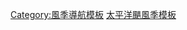 {{template category
|type   = navbox
|topic  = 
|portal = 
}}

[[Category:風季導航模板|Category:風季導航模板]]
[[Category:太平洋颶風季模板|]]